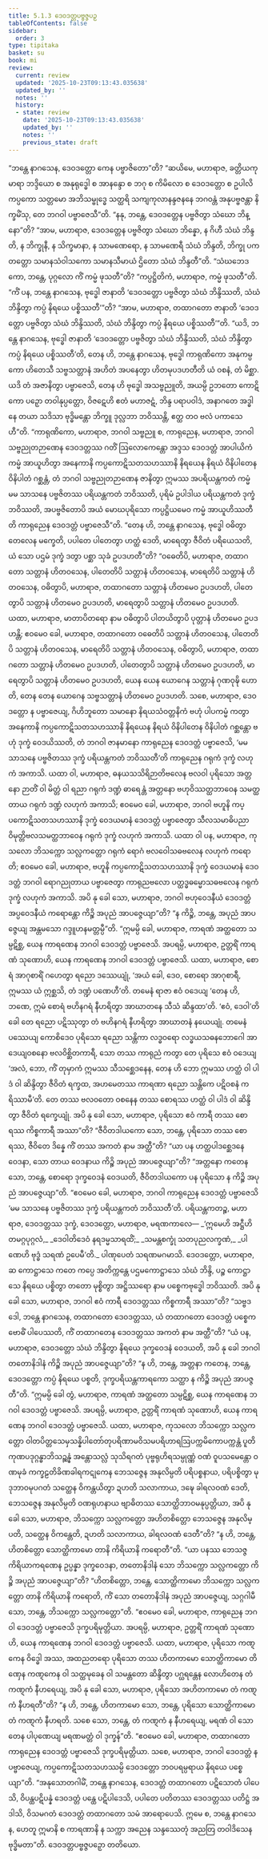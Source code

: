 ```yaml
---
title: 5.1.3 ဒေဝဒတ္တပဗ္ဗဇ္ဇပဉှ
tableOfContents: false
sidebar:
  order: 3
type: tipitaka
basket: su
book: mi
review:
  current: review
  updated: '2025-10-23T09:13:43.035638'
  updated_by: ''
  notes: ''
  history:
  - state: review
    date: '2025-10-23T09:13:43.035638'
    updated_by: ''
    notes: ''
    previous_state: draft
---
```



<ReviewStatus review={frontmatter.review} showDetails={true} />

<HypothesisAnnotation frontmatter={frontmatter} />

<DynamicBreadcrumb />

<Division number="122" book="mi" e="ch" v="28">

<Paragraph number="582" book="mi">
“ဘန္တေ နာဂသေန, ဒေဝဒတ္တော ကေန ပဗ္ဗာဇိတော”တိ? “ဆယိမေ, မဟာရာဇ, ခတ္တိယကုမာရာ ဘဒ္ဒိယော စ အနုရုဒ္ဓေါ စ အာနန္ဒော စ ဘဂု စ ကိမိလော စ ဒေဝဒတ္တော စ ဥပါလိကပ္ပကော သတ္တမော အဘိသမ္ဗုဒ္ဓေ သတ္ထရိ သကျကုလာနန္ဒဇနနေ ဘဂဝန္တံ အနုပဗ္ဗဇန္တာ နိက္ခမိံသု, တေ ဘဂဝါ ပဗ္ဗာဇေသီ”တိ. “နနု, ဘန္တေ, ဒေဝဒတ္တေန ပဗ္ဗဇိတွာ သံဃော ဘိန္နော”တိ? “အာမ, မဟာရာဇ, ဒေဝဒတ္တေန ပဗ္ဗဇိတွာ သံဃော ဘိန္နော, န ဂိဟီ သံဃံ ဘိန္ဒတိ, န ဘိက္ခုနီ, န သိက္ခမာနာ, န သာမဏေရော, န သာမဏေရီ သံဃံ ဘိန္ဒတိ, ဘိက္ခု ပကတတ္တော သမာနသံဝါသကော သမာနသီမာယံ ဌိတော သံဃံ ဘိန္ဒတီ”တိ. “သံဃဘေဒကော, ဘန္တေ, ပုဂ္ဂလော ကိံ ကမ္မံ ဖုသတီ”တိ? “ကပ္ပဋ္ဌိတိကံ, မဟာရာဇ, ကမ္မံ ဖုသတီ”တိ.
</Paragraph>

<Paragraph number="583" book="mi">
“ကိံ ပန, ဘန္တေ နာဂသေန, ဗုဒ္ဓေါ ဇာနာတိ ‘ဒေဝဒတ္တော ပဗ္ဗဇိတွာ သံဃံ ဘိန္ဒိဿတိ, သံဃံ ဘိန္ဒိတွာ ကပ္ပံ နိရယေ ပစ္စိဿတီ’”တိ? “အာမ, မဟာရာဇ, တထာဂတော ဇာနာတိ ‘ဒေဝဒတ္တော ပဗ္ဗဇိတွာ သံဃံ ဘိန္ဒိဿတိ, သံဃံ ဘိန္ဒိတွာ ကပ္ပံ နိရယေ ပစ္စိဿတီ’”တိ. “ယဒိ, ဘန္တေ နာဂသေန, ဗုဒ္ဓေါ ဇာနာတိ ‘ဒေဝဒတ္တော ပဗ္ဗဇိတွာ သံဃံ ဘိန္ဒိဿတိ, သံဃံ ဘိန္ဒိတွာ ကပ္ပံ နိရယေ ပစ္စိဿတီ’တိ, တေန ဟိ, ဘန္တေ နာဂသေန, ဗုဒ္ဓေါ ကာရုဏိကော အနုကမ္ပကော ဟိတေသီ သဗ္ဗသတ္တာနံ အဟိတံ အပနေတွာ ဟိတမုပဒဟတီတိ ယံ ဝစနံ, တံ မိစ္ဆာ. ယဒိ တံ အဇာနိတွာ ပဗ္ဗာဇေသိ, တေန ဟိ ဗုဒ္ဓေါ အသဗ္ဗညူတိ, အယမ္ပိ ဥဘတော ကောဋိကော ပဉှော တဝါနုပ္ပတ္တော, ဝိဇဋေဟိ ဧတံ မဟာဇဋံ, ဘိန္ဒ ပရာပဝါဒံ, အနာဂတေ အဒ္ဓါနေ တယာ သဒိသာ ဗုဒ္ဓိမန္တော ဘိက္ခူ ဒုလ္လဘာ ဘဝိဿန္တိ, ဧတ္ထ တဝ ဗလံ ပကာသေဟီ”တိ.
</Paragraph>

<Paragraph number="584" book="mi">
“ကာရုဏိကော, မဟာရာဇ, ဘဂဝါ သဗ္ဗညူ စ, ကာရုညေန, မဟာရာဇ, ဘဂဝါ သဗ္ဗညုတဉာဏေန ဒေဝဒတ္တဿ ဂတိံ ဩလောကေန္တော အဒ္ဒသ ဒေဝဒတ္တံ အာပါယိကံ ကမ္မံ အာယူဟိတွာ အနေကာနိ ကပ္ပကောဋိသတသဟဿာနိ နိရယေန နိရယံ ဝိနိပါတေန ဝိနိပါတံ ဂစ္ဆန္တံ, တံ ဘဂဝါ သဗ္ဗညုတဉာဏေန ဇာနိတွာ ဣမဿ အပရိယန္တကတံ ကမ္မံ မမ သာသနေ ပဗ္ဗဇိတဿ ပရိယန္တကတံ ဘဝိဿတိ, ပုရိမံ ဥပါဒါယ ပရိယန္တကတံ ဒုက္ခံ ဘဝိဿတိ, အပဗ္ဗဇိတောပိ အယံ မောဃပုရိသော ကပ္ပဋ္ဌိယမေဝ ကမ္မံ အာယူဟိဿတီတိ ကာရုညေန ဒေဝဒတ္တံ ပဗ္ဗာဇေသီ”တိ.
</Paragraph>

<Paragraph number="585" book="mi">
“တေန ဟိ, ဘန္တေ နာဂသေန, ဗုဒ္ဓေါ ဝဓိတွာ တေလေန မက္ခေတိ, ပပါတေ ပါတေတွာ ဟတ္ထံ ဒေတိ, မာရေတွာ ဇီဝိတံ ပရိယေသတိ, ယံ သော ပဌမံ ဒုက္ခံ ဒတွာ ပစ္ဆာ သုခံ ဥပဒဟတီ”တိ? “ဝဓေတိပိ, မဟာရာဇ, တထာဂတော သတ္တာနံ ဟိတဝသေန, ပါတေတိပိ သတ္တာနံ ဟိတဝသေန, မာရေတိပိ သတ္တာနံ ဟိတဝသေန, ဝဓိတွာပိ, မဟာရာဇ, တထာဂတော သတ္တာနံ ဟိတမေဝ ဥပဒဟတိ, ပါတေတွာပိ သတ္တာနံ ဟိတမေဝ ဥပဒဟတိ, မာရေတွာပိ သတ္တာနံ ဟိတမေဝ ဥပဒဟတိ. ယထာ, မဟာရာဇ, မာတာပိတရော နာမ ဝဓိတွာပိ ပါတယိတွာပိ ပုတ္တာနံ ဟိတမေဝ ဥပဒဟန္တိ; ဧဝမေဝ ခေါ, မဟာရာဇ, တထာဂတော ဝဓေတိပိ သတ္တာနံ ဟိတဝသေန, ပါတေတိပိ သတ္တာနံ ဟိတဝသေန, မာရေတိပိ သတ္တာနံ ဟိတဝသေန, ဝဓိတွာပိ, မဟာရာဇ, တထာဂတော သတ္တာနံ ဟိတမေဝ ဥပဒဟတိ, ပါတေတွာပိ သတ္တာနံ ဟိတမေဝ ဥပဒဟတိ, မာရေတွာပိ သတ္တာနံ ဟိတမေဝ ဥပဒဟတိ, ယေန ယေန ယောဂေန သတ္တာနံ ဂုဏဝုဍ္ဎိ ဟောတိ, တေန တေန ယောဂေန သဗ္ဗသတ္တာနံ ဟိတမေဝ ဥပဒဟတိ. သစေ, မဟာရာဇ, ဒေဝဒတ္တော န ပဗ္ဗာဇေယျ, ဂိဟိဘူတော သမာနော နိရယသံဝတ္တနိကံ ဗဟုံ ပါပကမ္မံ ကတွာ အနေကာနိ ကပ္ပကောဋိသတသဟဿာနိ နိရယေန နိရယံ ဝိနိပါတေန ဝိနိပါတံ ဂစ္ဆန္တော ဗဟုံ ဒုက္ခံ ဝေဒယိဿတိ, တံ ဘဂဝါ ဇာနမာနော ကာရုညေန ဒေဝဒတ္တံ ပဗ္ဗာဇေသိ, ‘မမ သာသနေ ပဗ္ဗဇိတဿ ဒုက္ခံ ပရိယန္တကတံ ဘဝိဿတီ’တိ ကာရုညေန ဂရုကံ ဒုက္ခံ လဟုကံ အကာသိ.
</Paragraph>

<Paragraph number="586" book="mi">
ယထာ ဝါ, မဟာရာဇ, ဓနယသသိရိဉာတိဗလေန ဗလဝါ ပုရိသော အတ္တနော ဉာတိံ ဝါ မိတ္တံ ဝါ ရညာ ဂရုကံ ဒဏ္ဍံ ဓာရေန္တံ အတ္တနော ဗဟုဝိဿတ္ထဘာဝေန သမတ္ထတာယ ဂရုကံ ဒဏ္ဍံ လဟုကံ အကာသိ; ဧဝမေဝ ခေါ, မဟာရာဇ, ဘဂဝါ ဗဟူနိ ကပ္ပကောဋိသတသဟဿာနိ ဒုက္ခံ ဝေဒယမာနံ ဒေဝဒတ္တံ ပဗ္ဗာဇေတွာ သီလသမာဓိပညာဝိမုတ္တိဗလသမတ္ထဘာဝေန ဂရုကံ ဒုက္ခံ လဟုကံ အကာသိ.
</Paragraph>

<Paragraph number="587" book="mi">
ယထာ ဝါ ပန, မဟာရာဇ, ကုသလော ဘိသက္ကော သလ္လကတ္တော ဂရုကံ ရောဂံ ဗလဝေါသဓဗလေန လဟုကံ ကရောတိ; ဧဝမေဝ ခေါ, မဟာရာဇ, ဗဟူနိ ကပ္ပကောဋိသတသဟဿာနိ ဒုက္ခံ ဝေဒယမာနံ ဒေဝဒတ္တံ ဘဂဝါ ရောဂညုတာယ ပဗ္ဗာဇေတွာ ကာရုညဗလော ပတ္ထဒ္ဓဓမ္မောသဓဗလေန ဂရုကံ ဒုက္ခံ လဟုကံ အကာသိ. အပိ နု ခေါ သော, မဟာရာဇ, ဘဂဝါ ဗဟုဝေဒနီယံ ဒေဝဒတ္တံ အပ္ပဝေဒနီယံ ကရောန္တော ကိဉ္စိ အပုညံ အာပဇ္ဇေယျာ”တိ? “န ကိဉ္စိ, ဘန္တေ, အပုညံ အာပဇ္ဇေယျ အန္တမသော ဂဒ္ဒူဟနမတ္တမ္ပီ”တိ. “ဣမမ္ပိ ခေါ, မဟာရာဇ, ကာရဏံ အတ္ထတော သမ္ပဋိစ္ဆ, ယေန ကာရဏေန ဘဂဝါ ဒေဝဒတ္တံ ပဗ္ဗာဇေသိ.
</Paragraph>

<Paragraph number="588" book="mi">
အပရမ္ပိ, မဟာရာဇ, ဥတ္တရိံ ကာရဏံ သုဏောဟိ, ယေန ကာရဏေန ဘဂဝါ ဒေဝဒတ္တံ ပဗ္ဗာဇေသိ. ယထာ, မဟာရာဇ, စောရံ အာဂုစာရိံ ဂဟေတွာ ရညော ဒဿေယျုံ, ‘အယံ ခေါ, ဒေဝ, စောရော အာဂုစာရီ, ဣမဿ ယံ ဣစ္ဆသိ, တံ ဒဏ္ဍံ ပဏေဟီ’တိ. တမေနံ ရာဇာ ဧဝံ ဝဒေယျ ‘တေန ဟိ, ဘဏေ, ဣမံ စောရံ ဗဟိနဂရံ နီဟရိတွာ အာဃာတနေ သီသံ ဆိန္ဒထာ’တိ. ‘ဧဝံ, ဒေဝါ’တိ ခေါ တေ ရညော ပဋိဿုတွာ တံ ဗဟိနဂရံ နီဟရိတွာ အာဃာတနံ နယေယျုံ. တမေနံ ပဿေယျ ကောစိဒေဝ ပုရိသော ရညော သန္တိကာ လဒ္ဓဝရော လဒ္ဓယသဓနဘောဂေါ အာဒေယျဝစနော ဗလဝိစ္ဆိတကာရီ, သော တဿ ကာရုညံ ကတွာ တေ ပုရိသေ ဧဝံ ဝဒေယျ ‘အလံ, ဘော, ကိံ တုမှာကံ ဣမဿ သီသစ္ဆေဒနေန, တေန ဟိ ဘော ဣမဿ ဟတ္ထံ ဝါ ပါဒံ ဝါ ဆိန္ဒိတွာ ဇီဝိတံ ရက္ခထ, အဟမေတဿ ကာရဏာ ရညော သန္တိကေ ပဋိဝစနံ ကရိဿာမီ’တိ. တေ တဿ ဗလဝတော ဝစနေန တဿ စောရဿ ဟတ္ထံ ဝါ ပါဒံ ဝါ ဆိန္ဒိတွာ ဇီဝိတံ ရက္ခေယျုံ. အပိ နု ခေါ သော, မဟာရာဇ, ပုရိသော ဧဝံ ကာရီ တဿ စောရဿ ကိစ္စကာရီ အဿာ”တိ? “ဇီဝိတဒါယကော သော, ဘန္တေ, ပုရိသော တဿ စောရဿ, ဇီဝိတေ ဒိန္နေ ကိံ တဿ အကတံ နာမ အတ္ထီ”တိ? “ယာ ပန ဟတ္ထပါဒစ္ဆေဒနေ ဝေဒနာ, သော တာယ ဝေဒနာယ ကိဉ္စိ အပုညံ အာပဇ္ဇေယျာ”တိ? “အတ္တနော ကတေန သော, ဘန္တေ, စောရော ဒုက္ခဝေဒနံ ဝေဒယတိ, ဇီဝိတဒါယကော ပန ပုရိသော န ကိဉ္စိ အပုညံ အာပဇ္ဇေယျာ”တိ. “ဧဝမေဝ ခေါ, မဟာရာဇ, ဘဂဝါ ကာရုညေန ဒေဝဒတ္တံ ပဗ္ဗာဇေသိ ‘မမ သာသနေ ပဗ္ဗဇိတဿ ဒုက္ခံ ပရိယန္တကတံ ဘဝိဿတီ’တိ. ပရိယန္တကတဉ္စ, မဟာရာဇ, ဒေဝဒတ္တဿ ဒုက္ခံ, ဒေဝဒတ္တော, မဟာရာဇ, မရဏကာလေ—
</Paragraph>

<Paragraph number="589" type="verses" book="mi">
_‘ဣမေဟိ အဋ္ဌီဟိ တမဂ္ဂပုဂ္ဂလံ,_  
_ဒေဝါတိဒေဝံ နရဒမ္မသာရထိံ;_  
_သမန္တစက္ခုံ သတပုညလက္ခဏံ,_  
_ပါဏေဟိ ဗုဒ္ဓံ သရဏံ ဥပေမီ’တိ._  

</Paragraph>

<Paragraph number="590" book="mi">
ပါဏုပေတံ သရဏမဂမာသိ. ဒေဝဒတ္တော, မဟာရာဇ, ဆ ကောဋ္ဌာသေ ကတေ ကပ္ပေ အတိက္ကန္တေ ပဌမကောဋ္ဌာသေ သံဃံ ဘိန္ဒိ, ပဉ္စ ကောဋ္ဌာသေ နိရယေ ပစ္စိတွာ တတော မုစ္စိတွာ အဋ္ဌိဿရော နာမ ပစ္စေကဗုဒ္ဓေါ ဘဝိဿတိ. အပိ နု ခေါ သော, မဟာရာဇ, ဘဂဝါ ဧဝံ ကာရီ ဒေဝဒတ္တဿ ကိစ္စကာရီ အဿာ”တိ? “သဗ္ဗဒဒေါ, ဘန္တေ နာဂသေန, တထာဂတော ဒေဝဒတ္တဿ, ယံ တထာဂတော ဒေဝဒတ္တံ ပစ္စေကဗောဓိံ ပါပေဿတိ, ကိံ တထာဂတေန ဒေဝဒတ္တဿ အကတံ နာမ အတ္ထီ”တိ? “ယံ ပန, မဟာရာဇ, ဒေဝဒတ္တော သံဃံ ဘိန္ဒိတွာ နိရယေ ဒုက္ခဝေဒနံ ဝေဒယတိ, အပိ နု ခေါ ဘဂဝါ တတောနိဒါနံ ကိဉ္စိ အပုညံ အာပဇ္ဇေယျာ”တိ? “န ဟိ, ဘန္တေ, အတ္တနာ ကတေန, ဘန္တေ, ဒေဝဒတ္တော ကပ္ပံ နိရယေ ပစ္စတိ, ဒုက္ခပရိယန္တကာရကော သတ္ထာ န ကိဉ္စိ အပုညံ အာပဇ္ဇတီ”တိ. “ဣမမ္ပိ ခေါ တွံ, မဟာရာဇ, ကာရဏံ အတ္ထတော သမ္ပဋိစ္ဆ, ယေန ကာရဏေန ဘဂဝါ ဒေဝဒတ္တံ ပဗ္ဗာဇေသိ.
</Paragraph>

<Paragraph number="591" book="mi">
အပရမ္ပိ, မဟာရာဇ, ဥတ္တရိံ ကာရဏံ သုဏောဟိ, ယေန ကာရဏေန ဘဂဝါ ဒေဝဒတ္တံ ပဗ္ဗာဇေသိ. ယထာ, မဟာရာဇ, ကုသလော ဘိသက္ကော သလ္လကတ္တော ဝါတပိတ္တသေမှသန္နိပါတော်တုပရိဏာမဝိသမပရိဟာရဩပက္ကမိကောပက္ကန္တံ ပူတိကုဏပဒုဂ္ဂန္ဓာဘိသဉ္ဆန္နံ အန္တောသလ္လံ သုသိရဂတံ ပုဗ္ဗရုဟိရသမ္ပုဏ္ဏံ ဝဏံ ဝူပသမေန္တော ဝဏမုခံ ကက္ခဠတိခိဏခါရကဋုကေန ဘေသဇ္ဇေန အနုလိမ္ပတိ ပရိပစ္စနာယ, ပရိပစ္စိတွာ မုဒုဘာဝမုပဂတံ သတ္ထေန ဝိကန္တယိတွာ ဍဟတိ သလာကာယ, ဒဍ္ဎေ ခါရလဝဏံ ဒေတိ, ဘေသဇ္ဇေန အနုလိမ္ပတိ ဝဏရုဟနာယ ဗျာဓိတဿ သောတ္ထိဘာဝမနုပ္ပတ္တိယာ, အပိ နု ခေါ သော, မဟာရာဇ, ဘိသက္ကော သလ္လကတ္တော အဟိတစိတ္တော ဘေသဇ္ဇေန အနုလိမ္ပတိ, သတ္ထေန ဝိကန္တေတိ, ဍဟတိ သလာကာယ, ခါရလဝဏံ ဒေတီ”တိ? “န ဟိ, ဘန္တေ, ဟိတစိတ္တော သောတ္ထိကာမော တာနိ ကိရိယာနိ ကရောတီ”တိ. “ယာ ပနဿ ဘေသဇ္ဇကိရိယာကရဏေန ဥပ္ပန္နာ ဒုက္ခဝေဒနာ, တတောနိဒါနံ သော ဘိသက္ကော သလ္လကတ္တော ကိဉ္စိ အပုညံ အာပဇ္ဇေယျာ”တိ? “ဟိတစိတ္တော, ဘန္တေ, သောတ္ထိကာမော ဘိသက္ကော သလ္လကတ္တော တာနိ ကိရိယာနိ ကရောတိ, ကိံ သော တတောနိဒါနံ အပုညံ အာပဇ္ဇေယျ, သဂ္ဂဂါမီ သော, ဘန္တေ, ဘိသက္ကော သလ္လကတ္တော”တိ. “ဧဝမေဝ ခေါ, မဟာရာဇ, ကာရုညေန ဘဂဝါ ဒေဝဒတ္တံ ပဗ္ဗာဇေသိ ဒုက္ခပရိမုတ္တိယာ.
</Paragraph>

<Paragraph number="592" book="mi">
အပရမ္ပိ, မဟာရာဇ, ဥတ္တရိံ ကာရဏံ သုဏောဟိ, ယေန ကာရဏေန ဘဂဝါ ဒေဝဒတ္တံ ပဗ္ဗာဇေသိ. ယထာ, မဟာရာဇ, ပုရိသော ကဏ္ဋကေန ဝိဒ္ဓေါ အဿ, အထညတရော ပုရိသော တဿ ဟိတကာမော သောတ္ထိကာမော တိဏှေန ကဏ္ဋကေန ဝါ သတ္ထမုခေန ဝါ သမန္တတော ဆိန္ဒိတွာ ပဂ္ဃရန္တေန လောဟိတေန တံ ကဏ္ဋကံ နီဟရေယျ, အပိ နု ခေါ သော, မဟာရာဇ, ပုရိသော အဟိတကာမော တံ ကဏ္ဋကံ နီဟရတီ”တိ? “န ဟိ, ဘန္တေ, ဟိတကာမော သော, ဘန္တေ, ပုရိသော သောတ္ထိကာမော တံ ကဏ္ဋကံ နီဟရတိ. သစေ သော, ဘန္တေ, တံ ကဏ္ဋကံ န နီဟရေယျ, မရဏံ ဝါ သော တေန ပါပုဏေယျ မရဏမတ္တံ ဝါ ဒုက္ခန်”တိ. “ဧဝမေဝ ခေါ, မဟာရာဇ, တထာဂတော ကာရုညေန ဒေဝဒတ္တံ ပဗ္ဗာဇေသိ ဒုက္ခပရိမုတ္တိယာ. သစေ, မဟာရာဇ, ဘဂဝါ ဒေဝဒတ္တံ န ပဗ္ဗာဇေယျ, ကပ္ပကောဋိသတသဟဿမ္ပိ ဒေဝဒတ္တော ဘဝပရမ္ပရာယ နိရယေ ပစ္စေယျာ”တိ.
</Paragraph>

<Paragraph number="593" book="mi">
“အနုသောတဂါမိံ, ဘန္တေ နာဂသေန, ဒေဝဒတ္တံ တထာဂတော ပဋိသောတံ ပါပေသိ, ဝိပန္ထပဋိပန္နံ ဒေဝဒတ္တံ ပန္ထေ ပဋိပါဒေသိ, ပပါတေ ပတိတဿ ဒေဝဒတ္တဿ ပတိဋ္ဌံ အဒါသိ, ဝိသမဂတံ ဒေဝဒတ္တံ တထာဂတော သမံ အာရောပေသိ. ဣမေ စ, ဘန္တေ နာဂသေန, ဟေတူ ဣမာနိ စ ကာရဏာနိ န သက္ကာ အညေန သန္ဒဿေတုံ အညတြ တဝါဒိသေန ဗုဒ္ဓိမတာ”တိ.

</Paragraph>
</Division>

<Paragraph number="594" type="center" book="mi">
ဒေဝဒတ္တပဗ္ဗဇ္ဇပဉှော တတိယော.
</Paragraph>